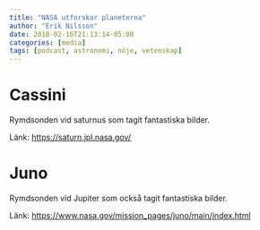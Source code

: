 ```yaml
---
title: "NASA utforskar planeterna"
author: "Erik Nilsson"
date: 2018-02-16T21:13:14-05:00
categories: [media]
tags: [podcast, astronomi, nöje, vetenskap]
---
```


# Cassini

Rymdsonden vid saturnus som tagit fantastiska bilder.

Länk: <https://saturn.jpl.nasa.gov/>


# Juno

Rymdsonden vid Jupiter som också tagit fantastiska bilder.

Länk: <https://www.nasa.gov/mission_pages/juno/main/index.html>
